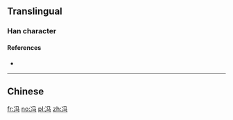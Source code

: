 {{also|馮}}
==Translingual==

===Han character===
{{Han char|rn=15|rad=冫|as=03|sn=5|four=|canj=IMNVM|ids=⿰冫马}}

====References====
* {{Han ref|kx=0131.231|hdz=74540.040|uh=51AF|ud=20911}}

----

==Chinese==
{{zh-see|馮}}

[[fr:冯]]
[[no:冯]]
[[pl:冯]]
[[zh:冯]]
